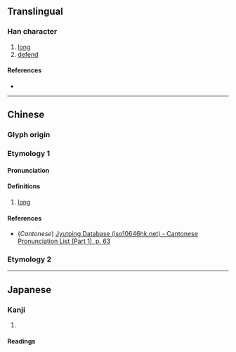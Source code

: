 {{character info}}
==Translingual==

===Han character===
{{Han char|rn=9|rad=人|as=03|sn=5|four=|canj=OMJ|ids=⿰亻干}}

# [[long]]
# [[defend]]

====References====
* {{Han ref|kx=0093.060|dkj=00381|dj=0197.030|hdz=10112.020|uh=4EE0|ud=20192}}

----

==Chinese==
{{zh-forms}}

===Glyph origin===
{{Han etym}}

===Etymology 1===
====Pronunciation====
{{zh-pron
|m=gǎn
|c=gon2
|mc=y
|oc=y
|ma=
|cat=a
}}

====Definitions====
{{zh-hanzi}}

# [[long]]

====References====
* (''Cantonese'') [http://www.iso10646hk.net/jp/document/download.jsp Jyutping Database (iso10646hk.net) - Cantonese Pronunciation List (Part 1), p. 63]

===Etymology 2===
{{zh-see|扞|v}}

----

==Japanese==

===Kanji===
{{ja-kanji|grade=|rs=人03}}

# {{rfdef|ja|sort=人03}}

====Readings====
{{ja-readings
|goon=がん, かん
|kanon=かん
|kun=そこな-う<そこな-ふ
}}
